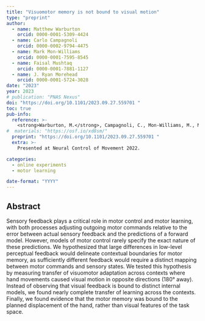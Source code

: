 ```yaml
---
title: "Visuomotor memory is not bound to visual motion"
type: "preprint"
author: 
  - name: Matthew Warburton
    orcid: 0000-0001-5309-4424
  - name: Carlo Campagnoli
    orcid: 0000-0002-9794-4475 
  - name: Mark Mon-Williams
    orcid: 0000-0001-7595-8545
  - name: Faisal Mushtaq
    orcid: 0000-0001-7881-1127
  - name: J. Ryan Morehead
    orcid: 0000-0001-5724-3028 
date: "2023"
year: 2023
# publication: "PNAS Nexus"
doi: "https://doi.org/10.1101/2023.09.27.559701 "
toc: true
pub-info:
  reference: >-
    <strong>Warburton, M.</strong>, Campagnoli, C., Mon-Williams, M., Mushtaq, F. & Morehead, J. R. (2023). Visuomotor memory is not bound to visual motion. <em>bioRxiv</em>. doi: <a href="https://doi.org/10.1101/2023.09.27.559701 ">10.1101/2023.09.27.559701 </a>
#  materials: "https://osf.io/xd8sm/"
  preprint: "https://doi.org/10.1101/2023.09.27.559701 "
  extra: >-
    Presented at Neural Control of Movement 2022.

categories:
  - online experiments
  - motor learning

date-format: "YYYY"
---
```


## Abstract

Sensory feedback plays a critical role in motor control and motor learning, with both processes adjusting outgoing motor commands relative to the error between actual sensory feedback and the predictions of a forward model. However, models of motor control rarely specify the exact nature of these predictions. We hypothesized that large differences in low-level perceptual feedback would delineate contextual boundaries for motor memory, as sufficiently different feedback would require a distinct mapping between motor commands and sensory states. We tested this hypothesis by measuring transfer of visuomotor adaptation across contexts where hand movements caused visual motion in opposite directions (180° away). Instead of observing that visual feedback is bound to distinct internal models, we found nearly complete transfer of learning across the contexts. Finally, we found evidence that the motor memory was bound to the planned displacement of the hand, rather than visual features of the task space.
